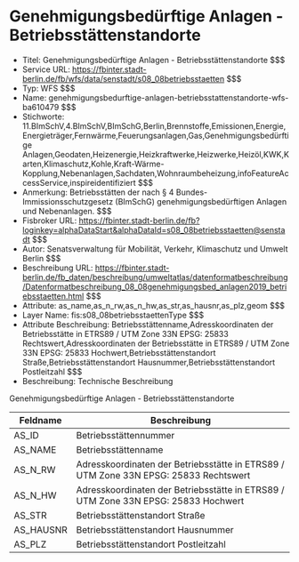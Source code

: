 # Genehmigungsbedürftige Anlagen - Betriebsstättenstandorte
- Titel: Genehmigungsbedürftige Anlagen - Betriebsstättenstandorte $$$
- Service URL: https://fbinter.stadt-berlin.de/fb/wfs/data/senstadt/s08_08betriebsstaetten $$$
- Typ: WFS $$$
- Name: genehmigungsbedurftige-anlagen-betriebsstattenstandorte-wfs-ba610479 $$$
- Stichworte: 11.BImSchV,4.BImSchV,BImSchG,Berlin,Brennstoffe,Emissionen,Energie,Energieträger,Fernwärme,Feuerungsanlagen,Gas,Genehmigungsbedürftige Anlagen,Geodaten,Heizenergie,Heizkraftwerke,Heizwerke,Heizöl,KWK,Karten,Klimaschutz,Kohle,Kraft-Wärme-Kopplung,Nebenanlagen,Sachdaten,Wohnraumbeheizung,infoFeatureAccessService,inspireidentifiziert $$$
- Anmerkung: Betriebsstätten der nach § 4 Bundes-Immissionsschutzgesetz (BImSchG) genehmigungsbedürftigen Anlagen und Nebenanlagen. $$$
- Fisbroker URL: https://fbinter.stadt-berlin.de/fb?loginkey=alphaDataStart&alphaDataId=s08_08betriebsstaetten@senstadt $$$
- Autor: Senatsverwaltung für Mobilität, Verkehr, Klimaschutz und Umwelt Berlin $$$
- Beschreibung URL: https://fbinter.stadt-berlin.de/fb_daten/beschreibung/umweltatlas/datenformatbeschreibung/Datenformatbeschreibung_08_08genehmigungsbed_anlagen2019_betriebsstaetten.html $$$
- Attribute: as_name,as_n_rw,as_n_hw,as_str,as_hausnr,as_plz,geom $$$
- Layer Name: fis:s08_08betriebsstaettenType $$$
- Attribute Beschreibung: Betriebsstättenname,Adresskoordinaten der Betriebsstätte in ETRS89 / UTM Zone 33N EPSG:  25833 Rechtswert,Adresskoordinaten der Betriebsstätte in ETRS89 / UTM Zone 33N EPSG:  25833 Hochwert,Betriebsstättenstandort Straße,Betriebsstättenstandort Hausnummer,Betriebsstättenstandort Postleitzahl $$$
- Beschreibung: Technische Beschreibung 

Genehmigungsbedürftige Anlagen - Betriebsstättenstandorte

| **Feldname** | **Beschreibung**                                                                     |
| ------------ | ------------------------------------------------------------------------------------ |
| AS\_ID       | Betriebsstättennummer                                                                |
| AS\_NAME     | Betriebsstättenname                                                                  |
| AS\_N\_RW    | Adresskoordinaten der Betriebsstätte in ETRS89 / UTM Zone 33N EPSG: 25833 Rechtswert |
| AS\_N\_HW    | Adresskoordinaten der Betriebsstätte in ETRS89 / UTM Zone 33N EPSG: 25833 Hochwert   |
| AS\_STR      | Betriebsstättenstandort Straße                                                       |
| AS\_HAUSNR   | Betriebsstättenstandort Hausnummer                                                   |
| AS\_PLZ      | Betriebsstättenstandort Postleitzahl                                                 | $$$
